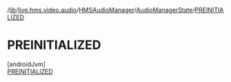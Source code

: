 /[lib](/api-reference/android/v2/home/content)/[live.hms.video.audio](../../../index)/[HMSAudioManager](../../index)/[AudioManagerState](../index)/[PREINITIALIZED](index)

# PREINITIALIZED

[androidJvm]\
[PREINITIALIZED](index)
